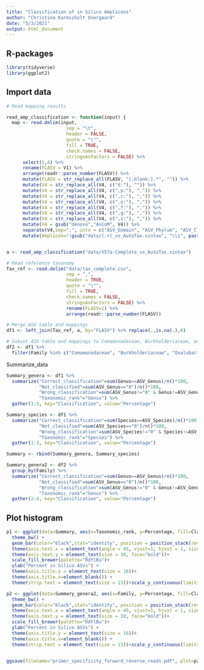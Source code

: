 ```yaml
---
title: "Classification of in Silico Amplicons"
author: "Christina Karmisholt Overgaard"
date: "5/3/2021"
output: html_document
---
```


## R-packages
```r
library(tidyverse)
library(ggplot2)
```

## Import data
```r
# Read mapping results

read_amp_classification <- function(input) {
  map <- read.delim(input,
                      sep = "\t",
                      header = FALSE,
                      quote = "\"",
                      fill = TRUE,
                      check.names = FALSE,
                      stringsAsFactors = FALSE) %>%
      select(1,4) %>%
      rename(FLASV = V1) %>%
      arrange(readr::parse_number(FLASV)) %>%
      mutate(FLASV = str_replace_all(FLASV, "[:blank:].*", "")) %>%
      mutate(V4 = str_replace_all(V4, c("d:"), "")) %>%
      mutate(V4 = str_replace_all(V4, c(",p:"), ",")) %>%
      mutate(V4 = str_replace_all(V4, c(",c:"), ",")) %>%
      mutate(V4 = str_replace_all(V4, c(",o:"), ",")) %>%
      mutate(V4 = str_replace_all(V4, c(",f:"), ",")) %>%
      mutate(V4 = str_replace_all(V4, c(",g:"), ",")) %>%
      mutate(V4 = str_replace_all(V4, c(",s:"), ",")) %>%
      mutate(V4 = gsub("denovo","AsCoM", V4)) %>%
      separate(V4,sep=",", into = c("ASV_Domain", "ASV_Phylum", "ASV_Class", "ASV_Order", "ASV_Family", "ASV_Genus", "ASV_Species" )) %>%
      mutate(Amplicon=!!gsub("data/(.+)_vs_AutoTax.sintax", "\\1", paste(input))) %>% separate(Amplicon,sep="-", into = c("Primerset", "Fragment"))}


a <- read_amp_classification("data/V57a-Complete_vs_AutoTax.sintax")

# Read reference taxonomy
Tax_ref <- read.delim("data/tax_complete.csv",
                      sep = ",",
                      header = TRUE,
                      quote = "\"",
                      fill = TRUE,
                      check.names = FALSE,
                      stringsAsFactors = FALSE) %>%
                      rename(FLASV=1) %>%
                      arrange(readr::parse_number(FLASV))

# Merge ASV table and mappings
df1 <- left_join(Tax_ref, a, by="FLASV") %>% replace(.,is.na(.),0)

# Subset ASV table and mappings to Comamonadaceae, Burkholderiaceae, and Oxalobacteraceae
df2 <- df1 %>%
  filter(Family %in% c("Comamonadaceae", "Burkholderiaceae", "Oxalobacteraceae"))
```

Summarize_data
```r
Summary_genera <- df1 %>%
  summarize("Correct_classification"=sum(Genus==ASV_Genus)/n()*100,
            "Not_classified"=sum(ASV_Genus=="0")/n()*100,
            "Wrong_classification"=sum(ASV_Genus!="0" & Genus!=ASV_Genus)/n()*100,
            "Taxonomic_rank"="Genus") %>%
  gather(1:3, key="Classification", value="Percentage")

Summary_species <- df1 %>%
  summarize("Correct_classification"=sum(Species==ASV_Species)/n()*100,
            "Not_classified"=sum(ASV_Species=="0")/n()*100,
            "Wrong_classification"=sum(ASV_Species!="0" & Species!=ASV_Species)/n()*100,
            "Taxonomic_rank"="Species") %>%
  gather(1:3, key="Classification", value="Percentage")

Summary <- rbind(Summary_genera, Summary_species)

Summary_genera2 <- df2 %>%
  group_by(Family) %>%
  summarize("Correct_classification"=sum(Genus==ASV_Genus)/n()*100,
            "Not_classified"=sum(ASV_Genus=="0")/n()*100,
            "Wrong_classification"=sum(ASV_Genus!="0" & Genus!=ASV_Genus)/n()*100,
            "Taxonomic_rank"="Genus") %>%
  gather(2:4, key="Classification", value="Percentage")
```

## Plot histogram

```r
p1 <- ggplot(data=Summary, aes(x=Taxonomic_rank, y=Percentage, fill=Classification)) +
  theme_bw() +
  geom_bar(color="black",stat="identity", position = position_stack(reverse = TRUE), width=0.8) +
  theme(axis.text.x = element_text(angle = 45, vjust=1, hjust = 1, size = 10, face="bold")) +
  theme(axis.text.y = element_text(size = 10, face="bold"))+
  scale_fill_brewer(palette="RdYlBu")+
  ylab("Percent in Silico ASVs") +
  theme(axis.title.y = element_text(size = 16))+
  theme(axis.title.x=element_blank()) +
  theme(strip.text = element_text(size = 15))+scale_y_continuous(limits = c(0, 100), breaks=seq(0,100,10))

p2 <- ggplot(data=Summary_genera2, aes(x=Family, y=Percentage, fill=Classification)) +
  theme_bw() +
  geom_bar(color="black",stat="identity", position = position_stack(reverse = TRUE), width=0.8) +
  theme(axis.text.x = element_text(angle = 45, vjust=1, hjust = 1, size = 10, face="bold")) +
  theme(axis.text.y = element_text(size = 10, face="bold"))+
  scale_fill_brewer(palette="RdYlBu")+
  ylab("Percent in Silico ASVs") +
  theme(axis.title.y = element_text(size = 16))+
  theme(axis.title.x=element_blank()) +
  theme(strip.text = element_text(size = 15))+scale_y_continuous(limits = c(0, 100), breaks=seq(0,100,10))


ggsave(filename="primer_specificity_forward_reverse_reads.pdf", plot=p2, width=10, height=4, useDingbats=FALSE, limitsize=FALSE)
```
